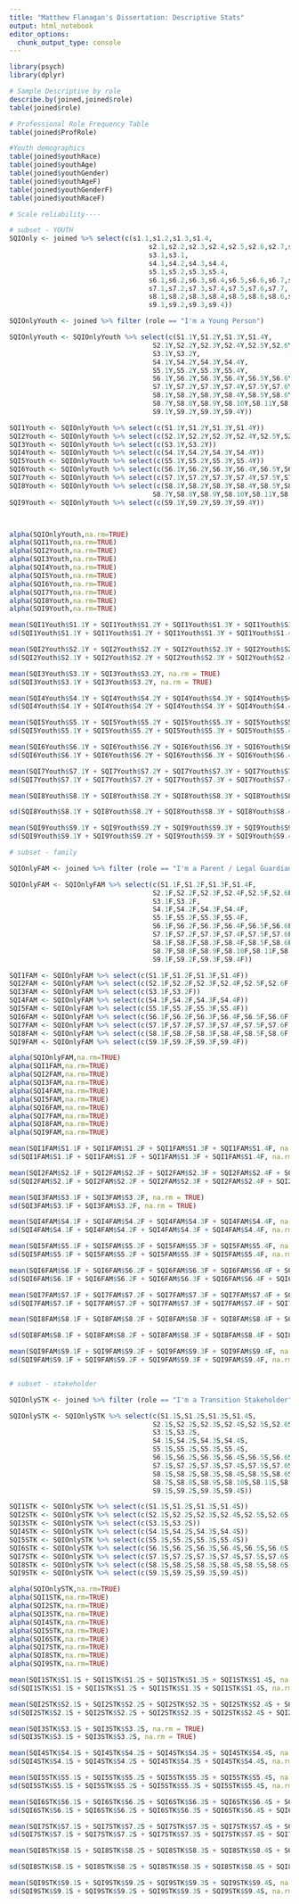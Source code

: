```yaml
---
title: "Matthew Flanagan's Dissertation: Descriptive Stats"
output: html_notebook
editor_options: 
  chunk_output_type: console
---
```


```r

library(psych)
library(dplyr)

```

```r
# Sample Descriptive by role
describe.by(joined,joined$role)
table(joined$role)

# Professional Role Frequency Table
table(joined$ProfRole)

#Youth demographics
table(joined$youthRace)
table(joined$youthAge)
table(joined$youthGender)
table(joined$youthAgeF)
table(joined$youthGenderF)
table(joined$youthRaceF)

```

```r
# Scale reliability----

# subset - YOUTH
SQIOnly <- joined %>% select(c(s1.1,s1.2,s1.3,s1.4,
                                   s2.1,s2.2,s2.3,s2.4,s2.5,s2.6,s2.7,s2.8,
                                   s3.1,s3.1,
                                   s4.1,s4.2,s4.3,s4.4,
                                   s5.1,s5.2,s5.3,s5.4,
                                   s6.1,s6.2,s6.3,s6.4,s6.5,s6.6,s6.7,s6.8,
                                   s7.1,s7.2,s7.3,s7.4,s7.5,s7.6,s7.7,
                                   s8.1,s8.2,s8.3,s8.4,s8.5,s8.6,s8.6,s8.7,s8.8,s8.9,s8.10,s8.11,s8.12,s8.13,
                                   s9.1,s9.2,s9.3,s9.4))

SQIOnlyYouth <- joined %>% filter (role == "I'm a Young Person")

SQIOnlyYouth <- SQIOnlyYouth %>% select(c(S1.1Y,S1.2Y,S1.3Y,S1.4Y,
                                    S2.1Y,S2.2Y,S2.3Y,S2.4Y,S2.5Y,S2.6Y,S2.7Y,S2.8Y,
                                    S3.1Y,S3.2Y,
                                    S4.1Y,S4.2Y,S4.3Y,S4.4Y,
                                    S5.1Y,S5.2Y,S5.3Y,S5.4Y,
                                    S6.1Y,S6.2Y,S6.3Y,S6.4Y,S6.5Y,S6.6Y,S6.7Y,S6.8Y,
                                    S7.1Y,S7.2Y,S7.3Y,S7.4Y,S7.5Y,S7.6Y,S7.7Y,
                                    S8.1Y,S8.2Y,S8.3Y,S8.4Y,S8.5Y,S8.6Y,
                                    S8.7Y,S8.8Y,S8.9Y,S8.10Y,S8.11Y,S8.12Y,S8.13Y,
                                    S9.1Y,S9.2Y,S9.3Y,S9.4Y))

SQI1Youth <- SQIOnlyYouth %>% select(c(S1.1Y,S1.2Y,S1.3Y,S1.4Y))
SQI2Youth <- SQIOnlyYouth %>% select(c(S2.1Y,S2.2Y,S2.3Y,S2.4Y,S2.5Y,S2.6Y,S2.7Y,S2.8Y))
SQI3Youth <- SQIOnlyYouth %>% select(c(S3.1Y,S3.2Y))
SQI4Youth <- SQIOnlyYouth %>% select(c(S4.1Y,S4.2Y,S4.3Y,S4.4Y))
SQI5Youth <- SQIOnlyYouth %>% select(c(S5.1Y,S5.2Y,S5.3Y,S5.4Y))
SQI6Youth <- SQIOnlyYouth %>% select(c(S6.1Y,S6.2Y,S6.3Y,S6.4Y,S6.5Y,S6.6Y,S6.7Y,S6.8Y))
SQI7Youth <- SQIOnlyYouth %>% select(c(S7.1Y,S7.2Y,S7.3Y,S7.4Y,S7.5Y,S7.6Y,S7.7Y))
SQI8Youth <- SQIOnlyYouth %>% select(c(S8.1Y,S8.2Y,S8.3Y,S8.4Y,S8.5Y,S8.6Y,
                                    S8.7Y,S8.8Y,S8.9Y,S8.10Y,S8.11Y,S8.12Y,S8.13Y))
SQI9Youth <- SQIOnlyYouth %>% select(c(S9.1Y,S9.2Y,S9.3Y,S9.4Y))



alpha(SQIOnlyYouth,na.rm=TRUE)
alpha(SQI1Youth,na.rm=TRUE)
alpha(SQI2Youth,na.rm=TRUE)
alpha(SQI3Youth,na.rm=TRUE)
alpha(SQI4Youth,na.rm=TRUE)
alpha(SQI5Youth,na.rm=TRUE)
alpha(SQI6Youth,na.rm=TRUE)
alpha(SQI7Youth,na.rm=TRUE)
alpha(SQI8Youth,na.rm=TRUE)
alpha(SQI9Youth,na.rm=TRUE)

mean(SQI1Youth$S1.1Y + SQI1Youth$S1.2Y + SQI1Youth$S1.3Y + SQI1Youth$S1.4Y, na.rm = TRUE)
sd(SQI1Youth$S1.1Y + SQI1Youth$S1.2Y + SQI1Youth$S1.3Y + SQI1Youth$S1.4Y, na.rm = TRUE)

mean(SQI2Youth$S2.1Y + SQI2Youth$S2.2Y + SQI2Youth$S2.3Y + SQI2Youth$S2.4Y + SQI2Youth$S2.5Y + SQI2Youth$S2.6Y + SQI2Youth$S2.7Y + SQI2Youth$S2.8Y, na.rm = TRUE)
sd(SQI2Youth$S2.1Y + SQI2Youth$S2.2Y + SQI2Youth$S2.3Y + SQI2Youth$S2.4Y + SQI2Youth$S2.5Y + SQI2Youth$S2.6Y + SQI2Youth$S2.7Y + SQI2Youth$S2.8Y, na.rm = TRUE)

mean(SQI3Youth$S3.1Y + SQI3Youth$S3.2Y, na.rm = TRUE)
sd(SQI3Youth$S3.1Y + SQI3Youth$S3.2Y, na.rm = TRUE)

mean(SQI4Youth$S4.1Y + SQI4Youth$S4.2Y + SQI4Youth$S4.3Y + SQI4Youth$S4.4Y, na.rm = TRUE)
sd(SQI4Youth$S4.1Y + SQI4Youth$S4.2Y + SQI4Youth$S4.3Y + SQI4Youth$S4.4Y, na.rm = TRUE)

mean(SQI5Youth$S5.1Y + SQI5Youth$S5.2Y + SQI5Youth$S5.3Y + SQI5Youth$S5.4Y, na.rm = TRUE)
sd(SQI5Youth$S5.1Y + SQI5Youth$S5.2Y + SQI5Youth$S5.3Y + SQI5Youth$S5.4Y, na.rm = TRUE)

mean(SQI6Youth$S6.1Y + SQI6Youth$S6.2Y + SQI6Youth$S6.3Y + SQI6Youth$S6.4Y + SQI6Youth$S6.5Y + SQI6Youth$S6.6Y + SQI6Youth$S6.7Y + SQI6Youth$S6.8Y, na.rm = TRUE)
sd(SQI6Youth$S6.1Y + SQI6Youth$S6.2Y + SQI6Youth$S6.3Y + SQI6Youth$S6.4Y + SQI6Youth$S6.5Y + SQI6Youth$S6.6Y + SQI6Youth$S6.7Y + SQI6Youth$S6.8Y, na.rm = TRUE)

mean(SQI7Youth$S7.1Y + SQI7Youth$S7.2Y + SQI7Youth$S7.3Y + SQI7Youth$S7.4Y + SQI7Youth$S7.5Y + SQI7Youth$S7.6Y + SQI7Youth$S7.7Y, na.rm = TRUE)
sd(SQI7Youth$S7.1Y + SQI7Youth$S7.2Y + SQI7Youth$S7.3Y + SQI7Youth$S7.4Y + SQI7Youth$S7.5Y + SQI7Youth$S7.6Y + SQI7Youth$S7.7Y, na.rm = TRUE)

mean(SQI8Youth$S8.1Y + SQI8Youth$S8.2Y + SQI8Youth$S8.3Y + SQI8Youth$S8.4Y + SQI8Youth$S8.5Y + SQI8Youth$S8.6Y + SQI8Youth$S8.7Y + SQI8Youth$S8.8Y + SQI8Youth$S8.9Y + SQI8Youth$S8.10Y + SQI8Youth$S8.11Y + SQI8Youth$S8.12Y + SQI8Youth$S8.13Y, na.rm = TRUE)

sd(SQI8Youth$S8.1Y + SQI8Youth$S8.2Y + SQI8Youth$S8.3Y + SQI8Youth$S8.4Y + SQI8Youth$S8.5Y + SQI8Youth$S8.6Y + SQI8Youth$S8.7Y + SQI8Youth$S8.8Y + SQI8Youth$S8.9Y + SQI8Youth$S8.10Y + SQI8Youth$S8.11Y + SQI8Youth$S8.12Y + SQI8Youth$S8.13Y, na.rm = TRUE)

mean(SQI9Youth$S9.1Y + SQI9Youth$S9.2Y + SQI9Youth$S9.3Y + SQI9Youth$S9.4Y, na.rm = TRUE)
sd(SQI9Youth$S9.1Y + SQI9Youth$S9.2Y + SQI9Youth$S9.3Y + SQI9Youth$S9.4Y, na.rm = TRUE)

# subset - family

SQIOnlyFAM <- joined %>% filter (role == "I'm a Parent / Legal Guardian")

SQIOnlyFAM <- SQIOnlyFAM %>% select(c(S1.1F,S1.2F,S1.3F,S1.4F,
                                    S2.1F,S2.2F,S2.3F,S2.4F,S2.5F,S2.6F,S2.7F,S2.8F,
                                    S3.1F,S3.2F,
                                    S4.1F,S4.2F,S4.3F,S4.4F,
                                    S5.1F,S5.2F,S5.3F,S5.4F,
                                    S6.1F,S6.2F,S6.3F,S6.4F,S6.5F,S6.6F,S6.7F,S6.8F,
                                    S7.1F,S7.2F,S7.3F,S7.4F,S7.5F,S7.6F,S7.7F,
                                    S8.1F,S8.2F,S8.3F,S8.4F,S8.5F,S8.6F,
                                    S8.7F,S8.8F,S8.9F,S8.10F,S8.11F,S8.12F,S8.13F,
                                    S9.1F,S9.2F,S9.3F,S9.4F))

SQI1FAM <- SQIOnlyFAM %>% select(c(S1.1F,S1.2F,S1.3F,S1.4F))
SQI2FAM <- SQIOnlyFAM %>% select(c(S2.1F,S2.2F,S2.3F,S2.4F,S2.5F,S2.6F,S2.7F,S2.8F))
SQI3FAM <- SQIOnlyFAM %>% select(c(S3.1F,S3.2F))
SQI4FAM <- SQIOnlyFAM %>% select(c(S4.1F,S4.2F,S4.3F,S4.4F))
SQI5FAM <- SQIOnlyFAM %>% select(c(S5.1F,S5.2F,S5.3F,S5.4F))
SQI6FAM <- SQIOnlyFAM %>% select(c(S6.1F,S6.2F,S6.3F,S6.4F,S6.5F,S6.6F,S6.7F,S6.8F))
SQI7FAM <- SQIOnlyFAM %>% select(c(S7.1F,S7.2F,S7.3F,S7.4F,S7.5F,S7.6F,S7.7F))
SQI8FAM <- SQIOnlyFAM %>% select(c(S8.1F,S8.2F,S8.3F,S8.4F,S8.5F,S8.6F,S8.7F,S8.8F,S8.9F,S8.10F,S8.11F,S8.12F,S8.13F))
SQI9FAM <- SQIOnlyFAM %>% select(c(S9.1F,S9.2F,S9.3F,S9.4F))

alpha(SQIOnlyFAM,na.rm=TRUE)
alpha(SQI1FAM,na.rm=TRUE)
alpha(SQI2FAM,na.rm=TRUE)
alpha(SQI3FAM,na.rm=TRUE)
alpha(SQI4FAM,na.rm=TRUE)
alpha(SQI5FAM,na.rm=TRUE)
alpha(SQI6FAM,na.rm=TRUE)
alpha(SQI7FAM,na.rm=TRUE)
alpha(SQI8FAM,na.rm=TRUE)
alpha(SQI9FAM,na.rm=TRUE)

mean(SQI1FAM$S1.1F + SQI1FAM$S1.2F + SQI1FAM$S1.3F + SQI1FAM$S1.4F, na.rm = TRUE)
sd(SQI1FAM$S1.1F + SQI1FAM$S1.2F + SQI1FAM$S1.3F + SQI1FAM$S1.4F, na.rm = TRUE)

mean(SQI2FAM$S2.1F + SQI2FAM$S2.2F + SQI2FAM$S2.3F + SQI2FAM$S2.4F + SQI2FAM$S2.5F + SQI2FAM$S2.6F + SQI2FAM$S2.7F + SQI2FAM$S2.8F, na.rm = TRUE)
sd(SQI2FAM$S2.1F + SQI2FAM$S2.2F + SQI2FAM$S2.3F + SQI2FAM$S2.4F + SQI2FAM$S2.5F + SQI2FAM$S2.6F + SQI2FAM$S2.7F + SQI2FAM$S2.8F, na.rm = TRUE)

mean(SQI3FAM$S3.1F + SQI3FAM$S3.2F, na.rm = TRUE)
sd(SQI3FAM$S3.1F + SQI3FAM$S3.2F, na.rm = TRUE)

mean(SQI4FAM$S4.1F + SQI4FAM$S4.2F + SQI4FAM$S4.3F + SQI4FAM$S4.4F, na.rm = TRUE)
sd(SQI4FAM$S4.1F + SQI4FAM$S4.2F + SQI4FAM$S4.3F + SQI4FAM$S4.4F, na.rm = TRUE)

mean(SQI5FAM$S5.1F + SQI5FAM$S5.2F + SQI5FAM$S5.3F + SQI5FAM$S5.4F, na.rm = TRUE)
sd(SQI5FAM$S5.1F + SQI5FAM$S5.2F + SQI5FAM$S5.3F + SQI5FAM$S5.4F, na.rm = TRUE)

mean(SQI6FAM$S6.1F + SQI6FAM$S6.2F + SQI6FAM$S6.3F + SQI6FAM$S6.4F + SQI6FAM$S6.5F + SQI6FAM$S6.6F + SQI6FAM$S6.7F + SQI6FAM$S6.8F, na.rm = TRUE)
sd(SQI6FAM$S6.1F + SQI6FAM$S6.2F + SQI6FAM$S6.3F + SQI6FAM$S6.4F + SQI6FAM$S6.5F + SQI6FAM$S6.6F + SQI6FAM$S6.7F + SQI6FAM$S6.8F, na.rm = TRUE)

mean(SQI7FAM$S7.1F + SQI7FAM$S7.2F + SQI7FAM$S7.3F + SQI7FAM$S7.4F + SQI7FAM$S7.5F + SQI7FAM$S7.6F + SQI7FAM$S7.7F, na.rm = TRUE)
sd(SQI7FAM$S7.1F + SQI7FAM$S7.2F + SQI7FAM$S7.3F + SQI7FAM$S7.4F + SQI7FAM$S7.5F + SQI7FAM$S7.6F + SQI7FAM$S7.7F, na.rm = TRUE)

mean(SQI8FAM$S8.1F + SQI8FAM$S8.2F + SQI8FAM$S8.3F + SQI8FAM$S8.4F + SQI8FAM$S8.5F + SQI8FAM$S8.6F + SQI8FAM$S8.7F + SQI8FAM$S8.8F + SQI8FAM$S8.9F + SQI8FAM$S8.10F + SQI8FAM$S8.11F + SQI8FAM$S8.12F + SQI8FAM$S8.13F, na.rm = TRUE)

sd(SQI8FAM$S8.1F + SQI8FAM$S8.2F + SQI8FAM$S8.3F + SQI8FAM$S8.4F + SQI8FAM$S8.5F + SQI8FAM$S8.6F + SQI8FAM$S8.7F + SQI8FAM$S8.8F + SQI8FAM$S8.9F + SQI8FAM$S8.10F + SQI8FAM$S8.11F + SQI8FAM$S8.12F + SQI8FAM$S8.13F, na.rm = TRUE)

mean(SQI9FAM$S9.1F + SQI9FAM$S9.2F + SQI9FAM$S9.3F + SQI9FAM$S9.4F, na.rm = TRUE)
sd(SQI9FAM$S9.1F + SQI9FAM$S9.2F + SQI9FAM$S9.3F + SQI9FAM$S9.4F, na.rm = TRUE)


# subset - stakeholder

SQIOnlySTK <- joined %>% filter (role == "I'm a Transition Stakeholder")

SQIOnlySTK <- SQIOnlySTK %>% select(c(S1.1S,S1.2S,S1.3S,S1.4S,
                                    S2.1S,S2.2S,S2.3S,S2.4S,S2.5S,S2.6S,S2.7S,S2.8S,
                                    S3.1S,S3.2S,
                                    S4.1S,S4.2S,S4.3S,S4.4S,
                                    S5.1S,S5.2S,S5.3S,S5.4S,
                                    S6.1S,S6.2S,S6.3S,S6.4S,S6.5S,S6.6S,S6.7S,S6.8S,
                                    S7.1S,S7.2S,S7.3S,S7.4S,S7.5S,S7.6S,S7.7S,
                                    S8.1S,S8.2S,S8.3S,S8.4S,S8.5S,S8.6S,
                                    S8.7S,S8.8S,S8.9S,S8.10S,S8.11S,S8.12S,S8.13S,
                                    S9.1S,S9.2S,S9.3S,S9.4S))

SQI1STK <- SQIOnlySTK %>% select(c(S1.1S,S1.2S,S1.3S,S1.4S))
SQI2STK <- SQIOnlySTK %>% select(c(S2.1S,S2.2S,S2.3S,S2.4S,S2.5S,S2.6S,S2.7S,S2.8S))
SQI3STK <- SQIOnlySTK %>% select(c(S3.1S,S3.2S))
SQI4STK <- SQIOnlySTK %>% select(c(S4.1S,S4.2S,S4.3S,S4.4S))
SQI5STK <- SQIOnlySTK %>% select(c(S5.1S,S5.2S,S5.3S,S5.4S))
SQI6STK <- SQIOnlySTK %>% select(c(S6.1S,S6.2S,S6.3S,S6.4S,S6.5S,S6.6S,S6.7S,S6.8S))
SQI7STK <- SQIOnlySTK %>% select(c(S7.1S,S7.2S,S7.3S,S7.4S,S7.5S,S7.6S,S7.7S))
SQI8STK <- SQIOnlySTK %>% select(c(S8.1S,S8.2S,S8.3S,S8.4S,S8.5S,S8.6S,S8.7S,S8.8S,S8.9S,S8.10S,S8.11S,S8.12S,S8.13S))
SQI9STK <- SQIOnlySTK %>% select(c(S9.1S,S9.2S,S9.3S,S9.4S))

alpha(SQIOnlySTK,na.rm=TRUE)
alpha(SQI1STK,na.rm=TRUE)
alpha(SQI2STK,na.rm=TRUE)
alpha(SQI3STK,na.rm=TRUE)
alpha(SQI4STK,na.rm=TRUE)
alpha(SQI5STK,na.rm=TRUE)
alpha(SQI6STK,na.rm=TRUE)
alpha(SQI7STK,na.rm=TRUE)
alpha(SQI8STK,na.rm=TRUE)
alpha(SQI9STK,na.rm=TRUE)

mean(SQI1STK$S1.1S + SQI1STK$S1.2S + SQI1STK$S1.3S + SQI1STK$S1.4S, na.rm = TRUE)
sd(SQI1STK$S1.1S + SQI1STK$S1.2S + SQI1STK$S1.3S + SQI1STK$S1.4S, na.rm = TRUE)

mean(SQI2STK$S2.1S + SQI2STK$S2.2S + SQI2STK$S2.3S + SQI2STK$S2.4S + SQI2STK$S2.5S + SQI2STK$S2.6S + SQI2STK$S2.7S + SQI2STK$S2.8S, na.rm = TRUE)
sd(SQI2STK$S2.1S + SQI2STK$S2.2S + SQI2STK$S2.3S + SQI2STK$S2.4S + SQI2STK$S2.5S + SQI2STK$S2.6S + SQI2STK$S2.7S + SQI2STK$S2.8S, na.rm = TRUE)

mean(SQI3STK$S3.1S + SQI3STK$S3.2S, na.rm = TRUE)
sd(SQI3STK$S3.1S + SQI3STK$S3.2S, na.rm = TRUE)

mean(SQI4STK$S4.1S + SQI4STK$S4.2S + SQI4STK$S4.3S + SQI4STK$S4.4S, na.rm = TRUE)
sd(SQI4STK$S4.1S + SQI4STK$S4.2S + SQI4STK$S4.3S + SQI4STK$S4.4S, na.rm = TRUE)

mean(SQI5STK$S5.1S + SQI5STK$S5.2S + SQI5STK$S5.3S + SQI5STK$S5.4S, na.rm = TRUE)
sd(SQI5STK$S5.1S + SQI5STK$S5.2S + SQI5STK$S5.3S + SQI5STK$S5.4S, na.rm = TRUE)

mean(SQI6STK$S6.1S + SQI6STK$S6.2S + SQI6STK$S6.3S + SQI6STK$S6.4S + SQI6STK$S6.5S + SQI6STK$S6.6S + SQI6STK$S6.7S + SQI6STK$S6.8S, na.rm = TRUE)
sd(SQI6STK$S6.1S + SQI6STK$S6.2S + SQI6STK$S6.3S + SQI6STK$S6.4S + SQI6STK$S6.5S + SQI6STK$S6.6S + SQI6STK$S6.7S + SQI6STK$S6.8S, na.rm = TRUE)

mean(SQI7STK$S7.1S + SQI7STK$S7.2S + SQI7STK$S7.3S + SQI7STK$S7.4S + SQI7STK$S7.5S + SQI7STK$S7.6S + SQI7STK$S7.7S, na.rm = TRUE)
sd(SQI7STK$S7.1S + SQI7STK$S7.2S + SQI7STK$S7.3S + SQI7STK$S7.4S + SQI7STK$S7.5S + SQI7STK$S7.6S + SQI7STK$S7.7S, na.rm = TRUE)

mean(SQI8STK$S8.1S + SQI8STK$S8.2S + SQI8STK$S8.3S + SQI8STK$S8.4S + SQI8STK$S8.5S + SQI8STK$S8.6S + SQI8STK$S8.7S + SQI8STK$S8.8S + SQI8STK$S8.9S + SQI8STK$S8.10S + SQI8STK$S8.11S + SQI8STK$S8.12S + SQI8STK$S8.13S, na.rm = TRUE)

sd(SQI8STK$S8.1S + SQI8STK$S8.2S + SQI8STK$S8.3S + SQI8STK$S8.4S + SQI8STK$S8.5S + SQI8STK$S8.6S + SQI8STK$S8.7S + SQI8STK$S8.8S + SQI8STK$S8.9S + SQI8STK$S8.10S + SQI8STK$S8.11S + SQI8STK$S8.12S + SQI8STK$S8.13S, na.rm = TRUE)

mean(SQI9STK$S9.1S + SQI9STK$S9.2S + SQI9STK$S9.3S + SQI9STK$S9.4S, na.rm = TRUE)
sd(SQI9STK$S9.1S + SQI9STK$S9.2S + SQI9STK$S9.3S + SQI9STK$S9.4S, na.rm = TRUE)


```